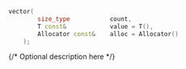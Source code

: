 ```cpp
vector(
		size_type			count,
		T const&			value = T(),
		Allocator const& 	alloc = Allocator()
	);
```

{/* Optional description here  */}